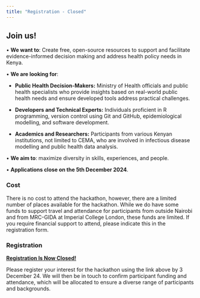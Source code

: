 ```yaml
---
title: "Registration - Closed"
---
```


## Join us!

• **We want to**: Create free, open-source resources to support and facilitate evidence-informed decision making and address health policy needs in Kenya.

• **We are looking for**: 

  - **Public Health Decision-Makers:** Ministry of Health officials and public health specialists who provide insights based on real-world public health needs and ensure developed tools address practical challenges.

  - **Developers and Technical Experts:** Individuals proficient in R programming, version control using Git and GitHub, epidemiological modelling, and software development.

  - **Academics and Researchers:** Participants from various Kenyan institutions, not limited to CEMA, who are involved in infectious disease modelling and public health data analysis.

• **We aim to**: maximize diversity in skills, experiences, and people.

• **Applications close on the 5th December 2024**.

### Cost

There is no cost to attend the hackathon, however, there are a limited number of places available for the hackathon. While we do have some funds to support travel and attendance for participants from outside Nairobi and from MRC-GIDA at Imperial College London, these funds are limited. If you require financial support to attend, please indicate this in the registration form. 

### Registration

[**Registration Is Now Closed!**](/https://forms.gle/HaLCj3RaaC8E36UA9)

Please register your interest for the hackathon using the link above by 3 December 24. We will then be in touch to confirm participant funding and attendance, which will be allocated to ensure a diverse range of participants and backgrounds.

